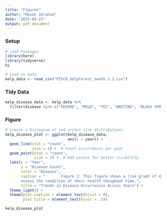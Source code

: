 ```yaml
---
title: "Figures"
author: "Mason Ibrahim"
date: "2025-03-13"
output: pdf_document
---
```


### Setup
```r
# Load Packages
library(here)
library(tidyverse)
hi 

# Load in data
kelp_data <- read_csv("PISCO_kelpforest_swath.1.2.csv")
```
### Tidy Data
```r
kelp_disease_data <- kelp_data %>% 
  filter(disease %in% c("SEVERE", "MILD", "YES", "WASTING", "BLACK SPOT"))
```

### Figure
```r
# Create a histogram of red urchin size distributions
kelp_disease_plot <- ggplot(kelp_disease_data,
                            aes(x = year)) +
  geom_line(stat = "count",
            size = 1) +  # Count occurrences per year
  geom_point(stat = "count",
             size = 2) +  # Add points for better visibility
  labs(x = "Year", 
       y = "Disease Count", 
       color = "Disease",
       caption = "       Figure 2: This figure shows a line graph of disease presence found in California kelp forests and can be used to 
       assess the condition of their health thoughout time.",
       title = "Trends in Disease Occurrences Across Years") +
  theme_light() +
  theme(plot.caption = element_text(hjust = 0),
        plot.title = element_text(hjust = .5))

kelp_disease_plot
```


